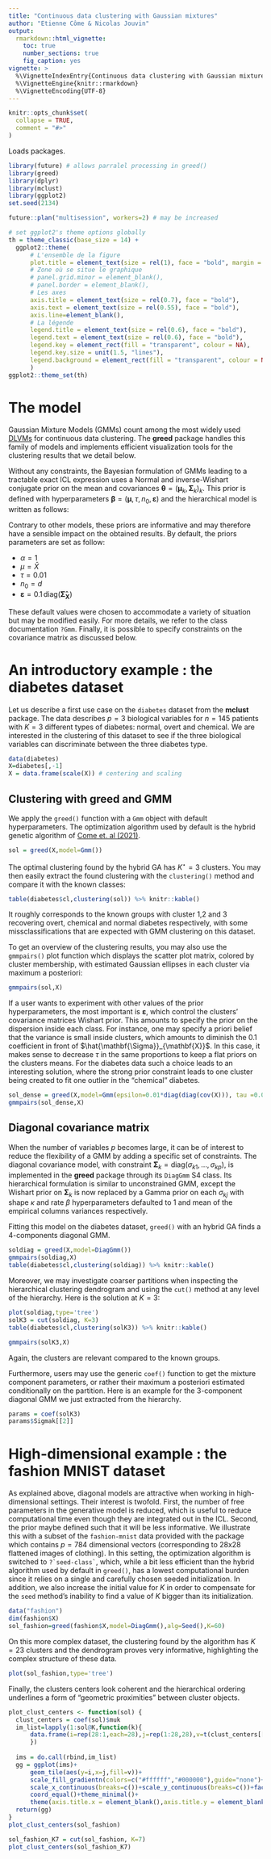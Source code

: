 ```yaml
---
title: "Continuous data clustering with Gaussian mixtures"
author: "Etienne Côme & Nicolas Jouvin"
output: 
  rmarkdown::html_vignette:
    toc: true
    number_sections: true
    fig_caption: yes
vignette: >
  %\VignetteIndexEntry{Continuous data clustering with Gaussian mixtures}
  %\VignetteEngine{knitr::rmarkdown}
  %\VignetteEncoding{UTF-8}
---
```


```r
knitr::opts_chunk$set(
  collapse = TRUE,
  comment = "#>"
)
```
Loads packages.
```r
library(future) # allows parralel processing in greed()
library(greed)
library(dplyr)
library(mclust)
library(ggplot2)
set.seed(2134)

future::plan("multisession", workers=2) # may be increased 
```

```r
# set ggplot2's theme options globally
th = theme_classic(base_size = 14) +
  ggplot2::theme(
      # L'ensemble de la figure
      plot.title = element_text(size = rel(1), face = "bold", margin = margin(0,0,5,0), hjust = 0),
      # Zone où se situe le graphique
      # panel.grid.minor = element_blank(),
      # panel.border = element_blank(),
      # Les axes
      axis.title = element_text(size = rel(0.7), face = "bold"),
      axis.text = element_text(size = rel(0.55), face = "bold"),
      axis.line=element_blank(),
      # La légende
      legend.title = element_text(size = rel(0.6), face = "bold"),
      legend.text = element_text(size = rel(0.6), face = "bold"),
      legend.key = element_rect(fill = "transparent", colour = NA),
      legend.key.size = unit(1.5, "lines"),
      legend.background = element_rect(fill = "transparent", colour = NA)
      )
ggplot2::theme_set(th)
```


# The model

Gaussian Mixture Models (GMMs) count among the most widely used [DLVMs](https://arxiv.org/abs/2002.11577) for continuous data clustering. The **greed** package handles this family of models and implements efficient visualization tools for the clustering results that we detail below.


Without any constraints, the Bayesian formulation of GMMs leading to a tractable exact ICL expression uses a Normal and inverse-Wishart conjugate prior on the mean and covariances $\mathbf{\theta} = (\mathbf{\mu}_k, \mathbf{\Sigma}_k)_k$. This prior is defined with hyperparameters $\mathbf{\beta} = (\mathbf{\mu}, \tau, n_0, \mathbf{\varepsilon})$ and the hierarchical model is written as follows:
```{=tex}
\begin{equation}
\label{eq:gmm}
\begin{aligned}
\pi&\sim \textrm{Dirichlet}_K(\alpha)\\
Z_i&\sim \mathcal{M}(1,\pi)\\
\mathbf{\Sigma}_k^{-1} & \sim \textrm{Wishart}(\mathbf{\varepsilon}^{-1},n_0)\\
\mathbf{\mu}_k&\sim \mathcal{N}(\mathbf{\mu},\frac{1}{\tau} \mathbf{\Sigma}_k)\\
X_{i}|Z_{ik}=1 &\sim \mathcal{N}(\mathbf{\mu}_k, \mathbf{\Sigma}_{k})\\
\end{aligned}
\end{equation}
```

Contrary to other models, these priors are informative and may therefore have a sensible impact on the obtained results. By default, the priors parameters are set as follow:

- $\alpha=1$
- $\mu=\bar{X}$
- $\tau=0.01$
- $n_0=d$ 
- $\mathbf{\varepsilon}=0.1\,\textrm{diag}(\mathbf{\hat{\Sigma}}_{\mathbf{X}})$

These default values were chosen to accommodate a variety of situation but may be modified easily. For more details, we refer to the class documentation `?Gmm`. Finally, it is possible to specify constraints on the covariance matrix as discussed below. 


# An introductory example : the diabetes dataset

Let us describe a first use case on the `diabetes` dataset from the **mclust** package. The data describes $p=3$ biological variables for $n=145$ patients with $K=3$ different types of diabetes: normal, overt and chemical. We are interested in the clustering of this dataset to see if the three biological variables can discriminate between the three diabetes type. 

```r
data(diabetes)
X=diabetes[,-1]
X = data.frame(scale(X)) # centering and scaling
```



## Clustering with greed and GMM 

We apply the `greed()` function with a `Gmm` object with default hyperparameters. The optimization algorithm used by default is the hybrid genetic algorithm of [Come et. al (2021)](https://arxiv.org/abs/2002.11577).


```r
sol = greed(X,model=Gmm())
```

The optimal clustering found by the hybrid GA has $K^\star=3$ clusters. You may then easily extract the found clustering with the `clustering()` method and compare it with the known classes:

```r
table(diabetes$cl,clustering(sol)) %>% knitr::kable()
```

It roughly corresponds to the known groups with cluster 1,2 and 3 recovering overt, chemical and normal diabetes respectively, with some missclassifications that are expected with GMM clustering on this dataset. 

To get an overview of the clustering results, you may also use the `gmmpairs()` plot function which displays the scatter plot matrix, colored by cluster membership, with estimated Gaussian ellipses in each cluster via maximum a posteriori:
```r
gmmpairs(sol,X) 
```

If a user wants to experiment with other values of the prior hyperparameters, the most important is $\mathbf{\varepsilon}$, which control the clusters' covariance matrices Wishart prior. This amounts to specify the prior on the dispersion inside each class. For instance, one may specify a priori belief that the variance is small inside clusters, which amounts to diminish the $0.1$ coefficient in front of $\hat{\mathbf{\Sigma}}_{\mathbf{X}}$. In this case, it makes sense to decrease $\tau$ in the same proportions to keep a flat priors on the clusters means. For the diabetes data such a choice leads to an interesting solution, where the strong prior constraint leads to one cluster being created to fit one outlier in the "chemical" diabetes.

```r
sol_dense = greed(X,model=Gmm(epsilon=0.01*diag(diag(cov(X))), tau =0.001))
gmmpairs(sol_dense,X)
``` 


## Diagonal covariance matrix

When the number of variables $p$ becomes large, it can be of interest to reduce the flexibility of a GMM by adding a specific set of constraints. The diagonal covariance model, with constraint $\mathbf{\Sigma}_k = \textrm{diag}(\sigma_{k1}, \ldots, \sigma_{kp})$, is implemented in the **greed** package through its `DiagGmm` S4 class. Its hierarchical formulation is similar to unconstrained GMM, except the Wishart prior on $\mathbf{\Sigma}_k$ is now replaced by a Gamma prior on each $\sigma_{kj}$ with shape $\kappa$ and rate $\beta$ hyperparameters defaulted to $1$ and mean of the empirical columns variances respectively.

Fitting this model on the diabetes dataset, `greed()` with an hybrid GA finds a $4$-components diagonal GMM.

```r
soldiag = greed(X,model=DiagGmm())
gmmpairs(soldiag,X)
table(diabetes$cl,clustering(soldiag)) %>% knitr::kable()
```

Moreover, we may investigate coarser partitions when inspecting the hierarchical clustering dendrogram and using the `cut()` method at any level of the hierarchy. Here is the solution at $K=3$:
```r
plot(soldiag,type='tree')
solK3 = cut(soldiag, K=3)
table(diabetes$cl,clustering(solK3)) %>% knitr::kable()
```


```r
gmmpairs(solK3,X)
```

Again, the clusters are relevant compared to the known groups. 

<!-- **Pas sûr du tout de cette section** -->
<!-- Furthermore, we may compare the ICL values between the full and diagonal models: -->
<!-- ```{r icl-comp} -->
<!-- cat('Full GMM has an ICL = ', ICL(sol), '.\n') -->
<!-- cat('Diagonal GMM has an ICL = ', ICL(soldiag), '.\n') -->
<!-- ``` -->

<!-- The full model seems preferable on this dataset.  -->

Furthermore, users may use the generic `coef()` function to get the mixture component parameters, or rather their maximum a posteriori estimated conditionally on the partition. Here is an example for the $3$-component diagonal GMM we just extracted from the hierarchy.
```r
params = coef(solK3)
params$Sigmak[[2]]
```


# High-dimensional example : the fashion MNIST dataset

As explained above, diagonal models are attractive when working in high-dimensional settings. Their interest is twofold. First, the number of free parameters in the generative model is reduced, which is useful to reduce computational time even though they are integrated out in the ICL. Second, the prior maybe defined such that it will be less informative. We illustrate this with a subset of the `fashion-mnist` data provided with the package which contains $p=784$ dimensional vectors (corresponding to 28x28 flattened images of clothing). In this setting, the optimization algorithm is switched to ``?`seed-class` ``, which, while a bit less efficient than the hybrid algorithm used by default in `greed()`, has a lowest computational burden since it relies on a single and carefully chosen seeded initialization. In addition, we also increase the initial value for $K$ in order to compensate for the `seed` method's inability to find a value of $K$ bigger than its initialization.     

```r
data("fashion")
dim(fashion$X)
sol_fashion=greed(fashion$X,model=DiagGmm(),alg=Seed(),K=60)
```

On this more complex dataset, the clustering found by the algorithm has $K=23$ clusters and the dendrogram proves very informative, highlighting the complex structure of these data.

```r
plot(sol_fashion,type='tree')
```

Finally, the clusters centers look coherent and the hierarchical ordering underlines a form of "geometric proximities" between cluster objects.

```r
plot_clust_centers <- function(sol) {
  clust_centers = coef(sol)$muk
  im_list=lapply(1:sol@K,function(k){
      data.frame(i=rep(28:1,each=28),j=rep(1:28,28),v=t(clust_centers[[k]]),k=k)
      })
  
  ims = do.call(rbind,im_list)
  gg = ggplot(ims)+
      geom_tile(aes(y=i,x=j,fill=v))+
      scale_fill_gradientn(colors=c("#ffffff","#000000"),guide="none")+
      scale_x_continuous(breaks=c())+scale_y_continuous(breaks=c())+facet_wrap(~k)+
      coord_equal()+theme_minimal()+
      theme(axis.title.x = element_blank(),axis.title.y = element_blank())
  return(gg)
} 
plot_clust_centers(sol_fashion)
```


```r
sol_fashion_K7 = cut(sol_fashion, K=7)
plot_clust_centers(sol_fashion_K7)
```


